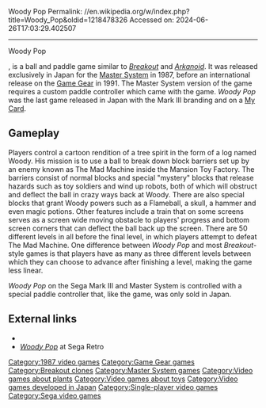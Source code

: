 Woody Pop
Permalink: //en.wikipedia.org/w/index.php?title=Woody_Pop&oldid=1218478326
Accessed on: 2024-06-26T17:03:29.402507



------
Woody Pop
{{Unreferenced|date=March 2021}}
{{Infobox video game
|title = Woody Pop
|image = GG Woody Pop Cover art.jpg
|caption = Game Gear cover art by Greg Martin
|developer = [[Sega]]
|publisher = Sega
|designer =
|release = {{vgrelease|JP|March 15, 1987}}'''Game Gear'''<br />{{vgrelease|JP|March 1, 1991|NA|1991|EU|1991}}
|genre = ''[[Breakout clone|Block breaker]]''
|modes = [[Single-player]]
|platforms = [[Master System]], [[Game Gear]]
}}

{{nihongo|'''''Woody Pop'''''|ウッディポップ 新人類のブロックくずし|Woody Pop: Shinjinrui no Block Kuzushi}}, is a ball and paddle game similar to ''[[Breakout (video game)|Breakout]]'' and ''[[Arkanoid]]''. It was released exclusively in Japan for the [[Master System]] in 1987, before an international release on the [[Game Gear]] in 1991. The Master System version of the game requires a custom paddle controller which came with the game. ''Woody Pop'' was the last game released in Japan with the Mark III branding and on a [[Sega Card|My Card]].

==Gameplay==
Players control a cartoon rendition of a tree spirit in the form of a log named Woody. His mission is to use a ball to break down block barriers set up by an enemy known as The Mad Machine inside the Mansion Toy Factory. The barriers consist of normal blocks and special "mystery" blocks that release hazards such as toy soldiers and wind up robots, both of which will obstruct and deflect the ball in crazy ways back at Woody. There are also special blocks that grant Woody powers such as a Flameball, a skull, a hammer and even magic potions. Other features include a train that on some screens serves as a screen wide moving obstacle to players' progress and bottom screen corners that can deflect the ball back up the screen. There are 50 different levels in all before the final level, in which players attempt to defeat The Mad Machine. One difference between ''Woody Pop'' and most ''Breakout''-style games is that players have as many as three different levels between which they can choose to advance after finishing a level, making the game less linear.

''Woody Pop'' on the Sega Mark III and Master System is controlled with a special paddle controller that, like the game, was only sold in Japan.

==External links==
* {{moby game|id=/woody-pop}}
* [http://segaretro.org/Woody_Pop ''Woody Pop''] at Sega Retro

[[Category:1987 video games]]
[[Category:Game Gear games]]
[[Category:Breakout clones]]
[[Category:Master System games]]
[[Category:Video games about plants]]
[[Category:Video games about toys]]
[[Category:Video games developed in Japan]]
[[Category:Single-player video games]]
[[Category:Sega video games]]